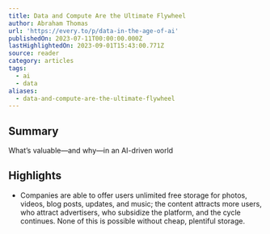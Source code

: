 ```yaml
---
title: Data and Compute Are the Ultimate Flywheel
author: Abraham Thomas
url: 'https://every.to/p/data-in-the-age-of-ai'
publishedOn: 2023-07-11T00:00:00.000Z
lastHighlightedOn: 2023-09-01T15:43:00.771Z
source: reader
category: articles
tags:
  - ai
  - data
aliases:
  - data-and-compute-are-the-ultimate-flywheel
---
```

## Summary

What’s valuable—and why—in an AI-driven world

## Highlights
- Companies are able to offer users unlimited free storage for photos, videos, blog posts, updates, and music; the content attracts more users, who attract advertisers, who subsidize the platform, and the cycle continues. None of this is possible without cheap, plentiful storage.

